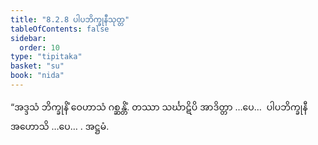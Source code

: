 ```yaml
---
title: "8.2.8 ပါပဘိက္ခုနီသုတ္တ"
tableOfContents: false
sidebar:
  order: 10
type: "tipitaka"
basket: "su"
book: "nida"
---
```



<DynamicBreadcrumb />

<Division number="219" book="nida">

<Paragraph number="1198" book="nida">
“အဒ္ဒသံ ဘိက္ခုနိံ ဝေဟာသံ ဂစ္ဆန္တိံ. တဿာ သင်္ဃာဋိပိ အာဒိတ္တာ …ပေ…  ပါပဘိက္ခုနီ အဟောသိ …ပေ… .

</Paragraph>
</Division>

<Paragraph number="1199" type="center" book="nida">
အဋ္ဌမံ.
</Paragraph>